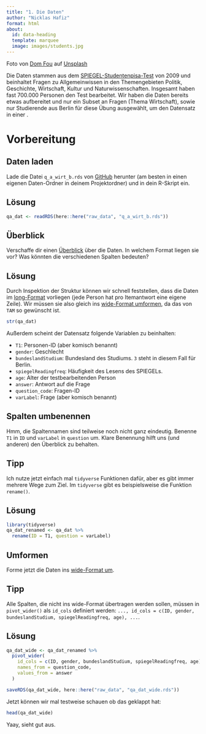```yaml
---
title: "1. Die Daten"
author: "Nicklas Hafiz"
format: html
about:
  id: data-heading
  template: marquee
  image: images/students.jpg
---
```


::: aside
Foto von <a href="https://unsplash.com/de/@domlafou?utm_content=creditCopyText&utm_medium=referral&utm_source=unsplash">Dom Fou</a> auf <a href="https://unsplash.com/de/fotos/menschen-die-auf-einem-stuhl-vor-dem-computer-sitzen-YRMWVcdyhmI?utm_content=creditCopyText&utm_medium=referral&utm_source=unsplash">Unsplash</a>
:::

:::{#data-heading}
:::{.callout-note}
Die Daten stammen aus dem [SPIEGEL-Studentenpisa-Test](https://search.gesis.org/research_data/ZA6268?doi=10.4232/1.13780) von 2009 und beinhaltet Fragen zu Allgemeinwissen in den Themengebieten Politik, Geschichte, Wirtschaft, Kultur und Naturwissenschaften. Insgesamt haben fast 700.000 Personen den Test bearbeitet. Wir haben die Daten bereits etwas aufbereitet und nur ein Subset an Fragen (Thema Wirtschaft), sowie nur Studierende aus Berlin für diese Übung ausgewählt, um den Datensatz in einer . 
:::

:::

# Vorbereitung

## Daten laden

Lade die Datei `q_a_wirt_b.rds` von [GitHub](https://github.com/nickhaf/IRT_workshop/tree/main/raw_data) herunter (am besten in einen eigenen Daten-Ordner in deinem Projektordner) und in dein R-Skript ein.

:::{.callout-caution collapse="true"}
## Lösung

```r
qa_dat <- readRDS(here::here("raw_data", "q_a_wirt_b.rds"))

```

:::

## Überblick
Verschaffe dir einen [Überblick](https://nickhaf.github.io/IRT_workshop/slides/IntroR/introR.html#/%C3%BCberblick-bekommen) über die Daten. In welchem Format liegen sie vor? Was könnten die verschiedenen Spalten bedeuten? 

:::{.callout-caution collapse="true"}

## Lösung

Durch Inspektion der Struktur können wir schnell feststellen, dass die Daten im [long-Format](https://nickhaf.github.io/IRT_workshop/slides/IntroR/introR.html#/long-format) vorliegen (jede Person hat pro Itemantwort eine eigene Zeile). Wir müssen sie also gleich ins [wide-Format umformen](https://nickhaf.github.io/IRT_workshop/slides/IntroR/introR.html#/von-long-zu-wide), da das von `TAM` so gewünscht ist. 

```r
str(qa_dat)
```

Außerdem scheint der Datensatz folgende Variablen zu beinhalten:

- `T1`: Personen-ID (aber komisch benannt)
- `gender`: Geschlecht
- `bundeslandStudium`: Bundesland des Studiums. `3` steht in diesem Fall für Berlin.
- `spiegelReadingfreq`: Häufigkeit des Lesens des SPIEGELs.
- `age`: Alter der testbearbeitenden Person
- `answer`: Antwort auf die Frage
- `question_code`: Fragen-ID
- `varLabel`: Frage (aber komisch benannt)

:::

## Spalten umbenennen 
Hmm, die Spaltennamen sind teilweise noch nicht ganz eindeutig. Benenne `T1` in `ID` und `varLabel` in `question` um. Klare Benennung hilft uns (und anderen) den Überblick zu behalten. 

:::{.callout-tip collapse="true"}

## Tipp
Ich nutze jetzt einfach mal `tidyverse` Funktionen dafür, aber es gibt immer mehrere Wege zum Ziel. Im `tidyverse` gibt es beispielsweise die Funktion `rename()`. 

:::

:::{.callout-caution collapse="true"}

## Lösung

```r
library(tidyverse)
qa_dat_renamed <- qa_dat %>%
  rename(ID = T1, question = varLabel)
```

:::

## Umformen
Forme jetzt die Daten ins [wide-Format um](https://nickhaf.github.io/IRT_workshop/slides/IntroR/introR.html#/von-long-zu-wide).

:::{.callout-tip collapse="true"}
## Tipp
Alle Spalten, die nicht ins wide-Format übertragen werden sollen, müssen in `pivot_wider()` als `id_cols` definiert werden: `..., id_cols = c(ID, gender, bundeslandStudium, spiegelReadingfreq, age), ...`.

:::

:::{.callout-caution collapse="true"}
## Lösung
```r
qa_dat_wide <- qa_dat_renamed %>%
  pivot_wider(
    id_cols = c(ID, gender, bundeslandStudium, spiegelReadingfreq, age),
    names_from = question_code,
    values_from = answer
  )
```

```r
saveRDS(qa_dat_wide, here::here("raw_data", "qa_dat_wide.rds"))
```

Jetzt können wir mal testweise schauen ob das geklappt hat:

```r
head(qa_dat_wide)
```


Yaay, sieht gut aus. 
:::
